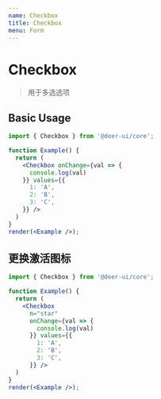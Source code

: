 ```yaml
---
name: Checkbox
title: Checkbox
menu: Form
---
```


# Checkbox

> 用于多选选项

## Basic Usage

```jsx live noInline
import { Checkbox } from '@deer-ui/core';

function Example() {
  return (
    <Checkbox onChange={val => {
      console.log(val)
    }} values={{
      1: 'A',
      2: 'B',
      3: 'C',
    }} />
  )
}
render(<Example />);
```

## 更换激活图标

```jsx live noInline
import { Checkbox } from '@deer-ui/core';

function Example() {
  return (
    <Checkbox
      n="star"
      onChange={val => {
        console.log(val)
      }} values={{
        1: 'A',
        2: 'B',
        3: 'C',
      }} />
  )
}
render(<Example />);
```
